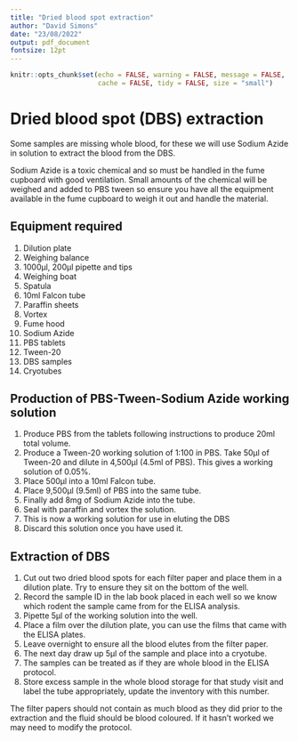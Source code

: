 ```yaml
---
title: "Dried blood spot extraction"
author: "David Simons"
date: "23/08/2022"
output: pdf_document
fontsize: 12pt
---
```


```r
knitr::opts_chunk$set(echo = FALSE, warning = FALSE, message = FALSE,
                      cache = FALSE, tidy = FALSE, size = "small")
```

# Dried blood spot (DBS) extraction

Some samples are missing whole blood, for these we will use Sodium Azide in solution to extract the blood from the DBS.

Sodium Azide is a toxic chemical and so must be handled in the fume cupboard with good ventilation. Small amounts of the chemical will be weighed and added to PBS tween so ensure you have all the equipment available in the fume cupboard to weigh it out and handle the material.

## Equipment required

  1. Dilution plate
  2. Weighing balance
  3. 1000µl, 200µl pipette and tips
  4. Weighing boat
  5. Spatula
  6. 10ml Falcon tube
  7. Paraffin sheets
  8. Vortex
  9. Fume hood
  10. Sodium Azide
  11. PBS tablets
  12. Tween-20
  13. DBS samples
  14. Cryotubes

## Production of PBS-Tween-Sodium Azide working solution

  1. Produce PBS from the tablets following instructions to produce 20ml total volume.
  2. Produce a Tween-20 working solution of 1:100 in PBS. Take 50µl of Tween-20 and dilute in 4,500µl (4.5ml of PBS). This gives a working solution of 0.05%.
  3. Place 500µl into a 10ml Falcon tube.
  4. Place 9,500µl (9.5ml) of PBS into the same tube.
  5. Finally add 8mg of Sodium Azide into the tube.
  6. Seal with paraffin and vortex the solution.
  7. This is now a working solution for use in eluting the DBS
  8. Discard this solution once you have used it.

## Extraction of DBS

  1. Cut out two dried blood spots for each filter paper and place them in a dilution plate. Try to ensure they sit on the bottom of the well.
  2. Record the sample ID in the lab book placed in each well so we know which rodent the sample came from for the ELISA analysis.
  3. Pipette 5µl of the working solution into the well.
  4. Place a film over the dilution plate, you can use the films that came with the ELISA plates.
  5. Leave overnight to ensure all the blood elutes from the filter paper.
  6. The next day draw up 5µl of the sample and place into a cryotube.
  7. The samples can be treated as if they are whole blood in the ELISA protocol.
  8. Store excess sample in the whole blood storage for that study visit and label the tube appropriately, update the inventory with this number.
  
The filter papers should not contain as much blood as they did prior to the extraction and the fluid should be blood coloured. If it hasn't worked we may need to modify the protocol.